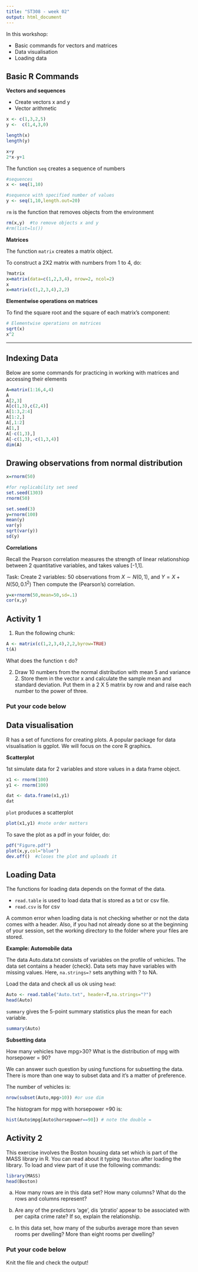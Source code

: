 ```yaml
---
title: "ST308 - week 02"
output: html_document
---
```

      
In this workshop:

- Basic commands for vectors and matrices
- Data visualisation
- Loading data 

## Basic R Commands

**Vectors and sequences**

- Create vectors x and y
- Vector arithmetic


```r

x <- c(1,3,2,5)
y <-  c(1,4,3,0)

length(x)
length(y)

x+y
2*x-y+1
```

The function `seq` creates a sequence of numbers

```r
#sequences
x <- seq(1,10)

#sequence with specified number of values
y <- seq(1,10,length.out=20)

```

`rm` is the function that removes objects from the environment

```r
rm(x,y)  #to remove objects x and y
#rm(list=ls())
```


**Matrices**

The function `matrix` creates a matrix object. 

To construct a 2X2 matrix with numbers from 1 to 4, do:


```r
?matrix
x=matrix(data=c(1,2,3,4), nrow=2, ncol=2)
x
x=matrix(c(1,2,3,4),2,2)

```

**Elementwise operations on matrices**

To find the square root and the square of each matrix's component:

```r
# Elementwise operations on matrices
sqrt(x)
x^2
```

****


## Indexing Data

Below are some commands for practicing in working with matrices and accessing their elements

```r
A=matrix(1:16,4,4)
A
A[2,3] 
A[c(1,3),c(2,4)]
A[1:3,2:4]
A[1:2,]
A[,1:2]
A[1,]
A[-c(1,3),]
A[-c(1,3),-c(1,3,4)]
dim(A)
```


## Drawing observations from normal distribution

```r

x=rnorm(50)

#for replicability set seed
set.seed(1303)
rnorm(50)

set.seed(3)
y=rnorm(100)
mean(y)
var(y)
sqrt(var(y))
sd(y)
```

**Correlations**

Recall the Pearson correlation measures the strength of linear relationshiop between 2 quantitative variables, and takes values [-1,1].

Task: Create 2 variables: 50 observations from $X \sim N(0,1)$, and $Y=X+N(50,0.1^2)$
Then compute the (Pearson's) correlation.

```r

y=x+rnorm(50,mean=50,sd=.1)
cor(x,y)
```


## Activity 1

1. Run the following chunk:

```r
A <- matrix(c(1,2,3,4),2,2,byrow=TRUE)
t(A) 
```

What does the function `t` do?

2. Draw 10 numbers from the normal distribution with mean 5 and variance 2. Store them in the vector x and calculate the sample mean and standard deviation. Put them in a 2 X 5 matrix by row and and raise each number to the power of three.

### Put your code below


## Data visualisation

R has a set of functions for creating plots. A popular package for data visualisation is ggplot. We will focus on the core R graphics.


**Scatterplot**

1st simulate data for 2 variables and store values in a data frame object.

```r
x1 <- rnorm(100)
y1 <- rnorm(100)

dat <- data.frame(x1,y1)
dat
```

`plot` produces a scatterplot

```r
plot(x1,y1) #note order matters

```

To save the plot as a pdf in your folder, do:

```r
pdf("Figure.pdf")
plot(x,y,col="blue")
dev.off()  #closes the plot and uploads it 
```


## Loading Data

The functions for loading data depends on the format of the data.

- `read.table` is used to load data that is stored as a txt or csv file. 
- `read.csv` is for csv

A common error when loading data is not checking whether or not the data comes with a header. 
Also, if you had not already done so at the beginning of your session, set the working directory to the folder where your files are stored.

**Example: Automobile data**

The data Auto.data.txt consists of variables on the profile of vehicles. The data set contains a header (check). 
Data sets may have variables with missing values. Here, `na.strings=?` sets anything with ? to NA.

Load the data and check all us ok using `head`:

```r
Auto <- read.table("Auto.txt", header=T,na.strings="?")
head(Auto)
```

`summary` gives the 5-point summary statistics  plus the mean for each variable.

```r
summary(Auto)
```

**Subsetting data**

How many vehicles have mpg>30? 
What is the distribution of mpg with horsepower = 90?

We can answer such question by using functions for subsetting the data. There is more than one way to subset data and it's a matter of preference.

The number of vehicles is:

```r
nrow(subset(Auto,mpg>10)) #or use dim
```

The histogram for mpg with horsepower =90 is:

```r
hist(Auto$mpg[Auto$horsepower==90]) # note the double =
```


## Activity 2

This exercise involves the Boston housing data set which is
part of the MASS library in R. You can read about it typing `?Boston` after loading the library. To load and view part of it use the following commands:

```r
library(MASS)
head(Boston)
```


(a) How many rows are in this data set? How many columns? What do the rows and columns represent?

(b) Are any of the predictors 'age', dis 'ptratio' appear to be associated with per capita crime rate? If so, explain the relationship.

(c) In this data set, how many of the suburbs average more than seven rooms per dwelling? More than eight rooms per dwelling?


### Put your code below

Knit the file and check the output!
